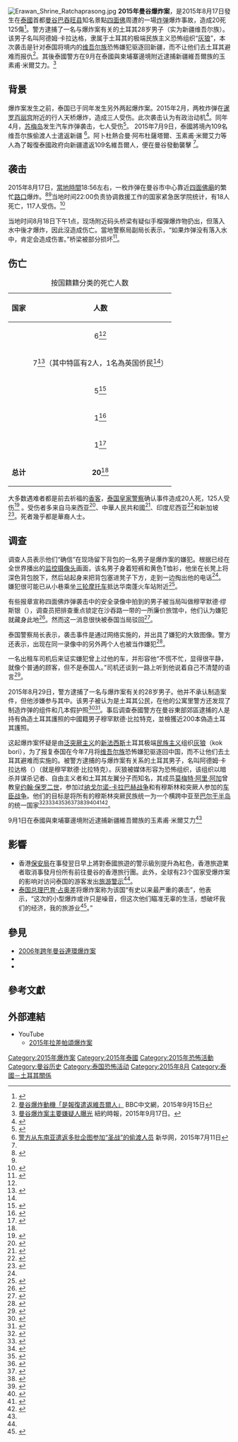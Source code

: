 {{UTC+7}}
{{Coord|13.74444|100.54056|display=title}}
{{Infobox terrorist attack
|title        = 2015年曼谷爆炸案
|caption      = 爆炸发生后的[[四面佛|四面佛]]
|map          = {{Location map|Thailand Bangkok|mark=Green pog.svg|lat=13.74444|long=100.54056|default_width=270|float=center}}
|location     = {{THA}}[[曼谷|曼谷]]
|date         = {{Start date|2015|08|17|df=y}}
|time         = 18:56
|timezone     = [[印度支那时间|ICT]]
|type         = [[屠杀|屠杀]]，[[炸弹|炸弹]]
|fatalities   = 20<ref name="NIEM 17 Aug" />
|injuries     = 125<ref name="NIEM 17 Aug" />
|perps        = 阿德姆·卡拉达格等人
|victims      = 泰国国民，游客
|motive       = 报复泰国政府将维吾尔族嫌犯驱逐回中国
|weapons      = [[C4|C4]]<ref name="Telegraph 17 Aug">{{cite web|url=http://www.telegraph.co.uk/news/worldnews/asia/thailand/11807583/Explosion-rocks-Bangkok-close-to-Erawan-shrine-with-reports-of-casualties-live.html|title=Bangkok bomb: Explosion close to Erawan shrine kills at least 27 people including four foreigners - latest updates|date=17 August 2015|work=Telegraph.co.uk|accessdate=17 August 2015|archive-date=2018-12-24|archive-url=https://web.archive.org/web/20181224014440/https://www.telegraph.co.uk/news/worldnews/asia/thailand/11807583/Explosion-rocks-Bangkok-close-to-Erawan-shrine-with-reports-of-casualties-live.html|dead-url=no}}</ref>
}}
[[File:Erawan_Shrine_Ratchaprasong.jpg|thumb]]
'''2015年曼谷爆炸案'''，是2015年8月17日發生在[[泰國|泰國]]首都[[曼谷|曼谷]][[巴吞旺县|巴吞旺县]]知名景點[[四面佛|四面佛]]周遭的一場[[炸弹|炸弹]]爆炸事故，造成20死125傷<ref>{{cite news|title=Bomb toll revised: 20 dead, 125 injured |url=http://www.bangkokpost.com/news/security/659848/bomb-toll-revised-20-dead-125-injured |publisher=[[曼谷郵報|曼谷郵報]] |date=2015年8月18日 }}{{en}}</ref>。警方逮捕了一名与爆炸案有关的土耳其28岁男子（实为新疆维吾尔族）。该男子名叫阿德姆·卡拉达格，隶属于土耳其的极端民族主义恐怖组织“[[灰狼_(組織)|灰狼]]”，本次袭击是针对泰国将境内的[[维吾尔族|维吾尔族]]恐怖嫌犯驱逐回新疆，而不让他们去土耳其避难而报仇<ref name="#1">[http://www.bbc.com/zhongwen/trad/world/2015/09/150915_thai_bombing_uighur_turkish_gang 曼谷爆炸動機「是報復遣返維吾爾人」] {{Wayback|url=http://www.bbc.com/zhongwen/trad/world/2015/09/150915_thai_bombing_uighur_turkish_gang |date=20151022210916 }}BBC中文網，2015年9月15日</ref>。其後泰國警方在9月在泰國與柬埔寨邊境附近逮捕新疆維吾爾族的玉素甫·米爾艾力。<ref name="#2">[http://cn.nytimes.com/asia-pacific/20150917/c17profile/zh-hant/ 曼谷爆炸案主要嫌疑人曝光] {{Wayback|url=http://cn.nytimes.com/asia-pacific/20150917/c17profile/zh-hant/ |date=20181028190314 }} 紐約時報，2015年9月17日。</ref>

==背景==
爆炸案发生之前，泰国已于同年发生另外两起爆炸案。2015年2月，两枚炸弹在[[暹罗百丽宫|暹罗百丽宫]]附近的{{le|拉差帕宋|Ratchaprasong}}行人天桥爆炸，造成三人受伤。此次袭击认为有政治动机<ref>{{cite news|title=Thailand steps up security in Bangkok after bomb blasts at luxury mall|url=http://www.euronews.com/2015/02/02/thailand-steps-up-security-in-bangkok-after-bomb-blasts-at-luxury-mall/|date=2015-02-02|accessdate=2015-08-17|department=World News|publisher=euronews|archive-date=2015-08-02|archive-url=https://web.archive.org/web/20150802073740/http://www.euronews.com/2015/02/02/thailand-steps-up-security-in-bangkok-after-bomb-blasts-at-luxury-mall/|dead-url=no}}</ref>。同年4月，[[苏梅岛|苏梅岛]]发生汽车炸弹袭击，七人受伤<ref name="ABC News">{{cite news|title=Koh Samui car bomb: Seven hurt in explosion in shopping mall car park in Thailand|url=http://www.abc.net.au/news/2015-04-11/koh-samui-hit-by-car-bomb/6385906|accessdate=2015-04-18|agency=ABC News|date=2015-04-11|archive-date=2015-04-14|archive-url=https://web.archive.org/web/20150414135402/http://www.abc.net.au/news/2015-04-11/koh-samui-hit-by-car-bomb/6385906|dead-url=no}}</ref>。
2015年7月9日，泰國將境內109名维吾尔族偷渡人士遣返新疆 <ref>[http://news.xinhuanet.com/world/2015-07/11/c_1115892366.htm 警方从东南亚遣返多批企图参加“圣战”的偷渡人员] {{Wayback|url=http://news.xinhuanet.com/world/2015-07/11/c_1115892366.htm |date=20190912061536 }}新华网，2015年7月11日</ref>。阿卜杜熱合曼·阿布杜薩塔爾、玉素甫·米爾艾力等人為了報復泰國政府向新疆遣返109名維吾爾人，便在曼谷發動襲擊 <ref name="#1"/>。

==袭击==

2015年8月17日，[[印度支那时间|當地時間]]18:56左右，一枚炸弹在曼谷市中心靠近[[四面佛廟|四面佛廟]]的繁忙[[路口|路口]]爆炸。<ref>{{Cite news|title = Explosion in Bangkok Kills at Least 12|url = http://www.nytimes.com/2015/08/18/world/asia/bangkok-explosion.html|newspaper = The New York Times|date = 2015-08-17|access-date = 2015-08-17|issn = 0362-4331|first = Thomas|last = Fuller|archive-date = 2015-08-18|archive-url = https://web.archive.org/web/20150818110244/http://www.nytimes.com/2015/08/18/world/asia/bangkok-explosion.html|dead-url = no}}</ref><ref name="Telegraph 17 Aug" />当地时间22:00负责协调救援工作的国家紧急医学院统计，有18人死亡，117人受伤。<ref name="NIEM 17 Aug">{{cite web|author1=National Institute for Emergency Medicine|title=รายงานอุบัติเหตุหมู่และสาธารณภัย|trans_title=Mass casualty and disaster report|url=https://pbs.twimg.com/media/CMnzNafUYAEEfzW.jpg:large|accessdate=2015-08-17|language=th|date=2015-08-17|archive-date=2016-09-15|archive-url=https://web.archive.org/web/20160915144253/https://pbs.twimg.com/media/CMnzNafUYAEEfzW.jpg:large|dead-url=no}}</ref>

当地时间8月18日下午1点，现场附近码头桥梁有疑似手榴彈爆炸物扔出，但落入水中後才爆炸，因此沒造成伤亡。當地警察局副局长表示，“如果炸弹没有落入水中，肯定会造成伤害。”桥梁被部分损坏<ref name=bbc>{{cite news|title=Bangkok bomb: CCTV video shows man leave backpack|url=http://www.bbc.com/news/world-asia-33969621|publisher=BBC News|department=Asia|date=2015-08-19|accessdate=2015-08-21|archive-date=2018-12-24|archive-url=https://web.archive.org/web/20181224014438/https://www.bbc.com/news/world-asia-33969621|dead-url=no}}</ref>。

==伤亡==
{| class="sortable wikitable" style="margin:0 0 0.5em 1em; float:right; font-size:85%;"
|-
|+按国籍籍分类的死亡人数
|-
!国家||data-sort-type="number"|人数
|-
| {{THA}} || style="text-align:center;"|6<ref name=bbc />
|-
| {{CHN}} || style="text-align:center;"|7<ref name="人民网">{{Cite news|title = 曼谷爆炸中国游客死亡人数增至7人 住院治疗26人|url = http://world.people.com.cn/n/2015/0819/c1002-27487693.html|newspaper = 人民网|date = 2015-08-19|access-date = 2015-08-19|archive-url = https://web.archive.org/web/20150921223408/http://world.people.com.cn/n/2015/0819/c1002-27487693.html|archive-date = 2015-09-21|dead-url = yes}}</ref>（其中{{HKG}}特區有2人，1名為英国侨民<ref name="人民网"/>）
|-
| {{MYS}} || style="text-align:center;"|5<ref name="The Malay Mail Online">{{Cite news |title=Bangkok blast: Four from same Malaysian family killed |work=The Star |url=http://www.msn.com/en-my/news/national/bangkok-blast-four-from-same-malaysian-family-killed/ar-BBlPP4x |date=18 August 2015 |accessdate=18 August 2015 |deadurl=yes |archiveurl=https://web.archive.org/web/20150820005423/http://www.msn.com/en-my/news/national/bangkok-blast-four-from-same-malaysian-family-killed/ar-BBlPP4x |archivedate=2015年8月20日 }}</ref>
|-
| {{IDN}} || style="text-align:center;"|1<ref name="JakPost">{{cite web|url=http://www.thejakartapost.com/news/2015/08/18/one-indonesian-died-another-injured-bangkok-blast-ministry.html|title=One Indonesian died, another injured in Bangkok blast:Ministry|work=The Jakarta Post|date=18 August 2015|accessdate=18 August 2015|archive-date=2015-08-20|archive-url=https://web.archive.org/web/20150820163555/http://www.thejakartapost.com/news/2015/08/18/one-indonesian-died-another-injured-bangkok-blast-ministry.html|dead-url=no}}</ref>
|-
| {{SIN}} || style="text-align:center;"|1<ref name="Channel NewsAsia">{{cite web|url=http://www.straitstimes.com/asia/se-asia/bangkok-blast-singaporean-woman-among-those-killed|title=Bangkok blast: Singaporean woman among those killed|publisher=The Straits Times|date=18 August 2015|accessdate=18 August 2015|archive-date=2015-08-18|archive-url=https://web.archive.org/web/20150818072444/http://www.straitstimes.com/asia/se-asia/bangkok-blast-singaporean-woman-among-those-killed|dead-url=no}}</ref>
|- class="sortbottom"
| '''总计''' || style="text-align:center;"|'''20'''<ref name=bbc />
|}
大多数遇难者都是前去祈福的[[香客|香客]]，[[泰国皇家警察|泰国皇家警察]]确认事件造成20人死，125人受伤<ref name="bbc victims">{{cite news|title=Bangkok bomb: Victims and survivors|url=http://www.bbc.co.uk/news/world-asia-33970145|accessdate=2015-08-19|date=2015-08-19|publisher=BBC News|department=Asia|archive-date=2015-08-19|archive-url=https://web.archive.org/web/20150819000435/http://www.bbc.co.uk/news/world-asia-33970145|dead-url=no}}</ref> 。受伤者多来自马来西亚<ref>{{cite web|url=http://www.thestar.com.my/News/Nation/2015/08/22/Loved-ones-bid-farewell-to-two-Bangkok-blast-victims/|title=Loved ones bid farewell to two Bangkok blast victims|work=thestar.com.my|accessdate=2015-08-31|archive-date=2015-08-23|archive-url=https://web.archive.org/web/20150823140152/http://www.thestar.com.my/News/Nation/2015/08/22/Loved-ones-bid-farewell-to-two-Bangkok-blast-victims/|dead-url=no}}</ref>、中華人民共和國<ref>{{cite web|url=http://www.scmp.com/news/hong-kong/education-community/article/1851344/they-did-their-best-father-hong-kong-student|title=Bodies of two women killed in Bangkok bombing flown home to Hong Kong|date=2015-08-21|work=[[南华早报|南华早报]]|accessdate=2015-08-31|archive-date=2015-08-25|archive-url=https://web.archive.org/web/20150825205533/http://www.scmp.com/news/hong-kong/education-community/article/1851344/they-did-their-best-father-hong-kong-student|dead-url=no}}</ref>、印度尼西亚<ref>{{cite web|url=http://en.metrotvnews.com/read/2015/08/18/159258/an-indonesian-killed-in-bangkok-blast|title=An Indonesian Killed in Bangkok Blast|author=metrotvnews developer|work=metrotvnews.com|access-date=2015-08-31|archive-url=https://web.archive.org/web/20151005043943/http://en.metrotvnews.com/read/2015/08/18/159258/an-indonesian-killed-in-bangkok-blast|archive-date=2015-10-05|dead-url=yes}}</ref>和新加坡<ref>{{cite web|url=http://www.channelnewsasia.com/news/singapore/bangkok-blast-singaporean/2067574.html|title=Bangkok blast: Singaporean who died lost her father less than a month ago|work=Channel NewsAsia|deadurl=yes|archiveurl=https://web.archive.org/web/20150825074543/http://www.channelnewsasia.com/news/singapore/bangkok-blast-singaporean/2067574.html|archivedate=2015-08-25|accessdate=2015-08-31}}</ref>。死者幾乎都是華裔人士。

==调查==
调查人员表示他们“确信”在现场留下背包的一名男子是爆炸案的嫌犯。根据已经在全世界播出的[[闭路电视|监控摄像头]]画面，该名男子身着短裤和黄色T恤衫，他坐在长凳上将深色背包脱下，然后站起身来把背包塞进凳子下方，走到一边掏出他的电话<ref name="BBC Sketch"/>。嫌犯很可能已从小巷乘坐[[嘟嘟车|三轮摩托车]]抵达华南蓬火车站附近<ref>{{Cite news | title = Tuk-Tuk Driver who took Bomber to Shrine comes forward | date = 2015-08-20 | publisher = Khaosod English | url = http://www.khaosodenglish.com/detail.php?newsid=1440073727&section=12&typecate=06 | accessdate = 2015-08-20 | deadurl = yes | archiveurl = https://web.archive.org/web/20160304085831/http://www.khaosodenglish.com/detail.php?newsid=1440073727&section=12&typecate=06 | archivedate = 2016-03-04 }}</ref>。

有些报章宣称四面佛炸弹袭击中的安全录像中拍到的男子被当局叫做穆罕默德·缪斯银（{{lang|en|Mohamad Museyin}}），调查员把排查重点锁定在沙吞路一带的一所廉价旅馆中，他们认为嫌犯就藏身此地<ref>{{Cite news|title = Bangkok Blast Mohamad Museyin Identified Prime Suspect Bombings By Thai Police|newspaper = [[International_Business_Times|International Business Times]]|url = http://www.ibtimes.co.uk/bangkok-blast-mohamad-museyin-identified-prime-suspect-bombings-by-thai-police-1516611|accessdate = 2015-08-23|archive-date = 2015-08-23|archive-url = https://web.archive.org/web/20150823141558/http://www.ibtimes.co.uk/bangkok-blast-mohamad-museyin-identified-prime-suspect-bombings-by-thai-police-1516611|dead-url = no}}</ref>。然而这一消息很快被泰国当局驳回<ref>{{cite web|title=Govt warns netizens on blast posts|url=http://www.bangkokpost.com/news/general/665024/govt-warns-netizens-on-blast-posts|website=Bangkok Post|accessdate=2015-08-31}}</ref>。

泰国警察局长表示，袭击事件是通过网络实施的，并出具了嫌犯的大致图像。警方还表示，出现在同一录像中的另外两个人也被当作嫌犯<ref name="BBC Sketch">{{cite news |url=http://www.bbc.co.uk/news/world-asia-33984177 |title=Bangkok bomb: Erawan shrine attacker was 'part of network', police say |accessdate=2015-08-19 |date=2015-08-19 |department=Asia |publisher=BBC News |archive-date=2015-08-19 |archive-url=https://web.archive.org/web/20150819073521/http://www.bbc.co.uk/news/world-asia-33984177 |dead-url=no }}</ref>。

一名出租车司机后来证实嫌犯曾上过他的车，并形容他“不慌不忙，显得很平静，就像个普通的顾客，但不是泰国人。”司机还谈到一路上听到他说着自己不清楚的语言<ref>{{Cite news|title = Bangkok authorities clear pair seen before shrine bombing, say key suspect spoke foreign language|newspaper = [[日本时报|日本时报]]|url = http://www.japantimes.co.jp/news/2015/08/21/world/crime-legal-world/bangkok-authorities-clear-pair-seen-shrine-bombing-say-key-suspect-spoke-foreign-language/|accessdate = 2015-08-15|archive-date = 2015-10-08|archive-url = https://web.archive.org/web/20151008093207/http://www.japantimes.co.jp/news/2015/08/21/world/crime-legal-world/bangkok-authorities-clear-pair-seen-shrine-bombing-say-key-suspect-spoke-foreign-language/|dead-url = no}}</ref>。

2015年8月29日，警方逮捕了一名与爆炸案有关的28岁男子。他并不承认制造案件，但他涉嫌参与其中。该男子被认为是土耳其公民，在他的公寓里警方还发现了制造炸弹的组件和几本假护照<ref>{{Cite web|title = Bangkok bomb: Thai police arrest man over Erawan blast - BBC News|url = http://www.bbc.com/news/world-asia-34095603|accessdate = 2015-08-29|archive-date = 2015-08-29|archive-url = https://web.archive.org/web/20150829183957/http://www.bbc.com/news/world-asia-34095603|dead-url = no}}</ref><ref>{{Cite web|title = Bangkok bomb suspect is 'Turkish national': Thai military - Khaleej Times|url = http://khaleejtimes.com/international/rest-of-asia/bangkok-bomb-suspect-is-turkish-national-thai-military|website = khaleejtimes.com|accessdate = 2015-08-29|archive-date = 2015-09-25|archive-url = https://web.archive.org/web/20150925112336/http://khaleejtimes.com/international/rest-of-asia/bangkok-bomb-suspect-is-turkish-national-thai-military|dead-url = no}}</ref>。事后调查泰國警方在曼谷東部郊區逮捕的人是持有偽造土耳其護照的中國籍男子穆罕默德·比拉特克，並檢獲近200本偽造土耳其護照。

这起爆炸案怀疑是由[[泛突厥主义|泛突厥主义]]的[[新法西斯|新法西斯]]土耳其极端[[民族主义|民族主义]]组织[[灰狼|灰狼]]（kok bori），为了报复泰国在今年7月将[[维吾尔族|维吾尔族]]恐怖嫌犯驱逐回中国，而不让他们去土耳其避难而实施的。被警方逮捕的与爆炸案有关系的土耳其男子，名叫阿德姆·卡拉达格（{{lang|en|Adem Karadag}}）（就是穆罕默德·比拉特克）。灰狼被媒体形容为恐怖组织，该组织以暗杀并谋杀记者、自由主义者和土耳其左翼分子而知名，其成员[[莫梅特·阿里·阿加|莫梅特·阿里·阿加]]曾{{le|教皇约翰·保罗二世谋杀未遂案|Pope John Paul II assassination attempt|企图暗杀}}教皇[[约翰·保罗二世|约翰·保罗二世]]，参加过[[纳戈尔诺-卡拉巴赫战争|纳戈尔诺-卡拉巴赫战争]]和有穆斯林和突厥人参加的[[车臣战争|车臣战争]]。他们的目标是将所有的穆斯林突厥民族统一为一个横跨中亚至[[巴尔干半岛|巴尔干半岛]]的统一国家<ref>{{cite news |last=Sherwell   |first=Philip |date=2015-08-29 |title=Bangkok bombing: Was it the Grey Wolves of Turkey? |url=http://www.telegraph.co.uk/news/worldnews/asia/thailand/11832701/Bangkok-bombing-Was-it-the-Grey-Wolves-of-Turkey.html |newspaper=The Telegraph |accessdate=2015-08-31 |archive-date=2015-08-31 |archive-url=https://web.archive.org/web/20150831195641/http://www.telegraph.co.uk/news/worldnews/asia/thailand/11832701/Bangkok-bombing-Was-it-the-Grey-Wolves-of-Turkey.html |dead-url=no }}</ref><ref>{{cite news|last= Murdoch  |first= Lindsay|date= 2015-08-30|title= Bangkok bombing: Who are the Turkish terrorist group the Grey Wolves?|url= http://www.smh.com.au/world/bangkok-bombing-who-are-the-turkish-terrorist-group-the-grey-wolves-20150830-gjavjz.html|newspaper= The Sydney Morning Herald|accessdate= 2015-08-31|archive-date= 2015-08-30|archive-url= https://web.archive.org/web/20150830033643/http://www.smh.com.au/world/bangkok-bombing-who-are-the-turkish-terrorist-group-the-grey-wolves-20150830-gjavjz.html|dead-url= no}}</ref><ref>{{cite news |last=Murdoch   |first=Lindsay |date=2015-08-30 |title=Grey Wolves Make Prime Suspects in Bangkok Bombing Arrest |url=http://phuketwan.com/tourism/grey-wolves-make-prime-suspects-bangkok-bombing-23081/ |newspaper=Phuket Wan   |accessdate=2015-08-31 |archive-date=2015-09-01 |archive-url=https://web.archive.org/web/20150901023128/http://phuketwan.com/tourism/grey-wolves-make-prime-suspects-bangkok-bombing-23081/ |dead-url=no }}</ref><ref>{{cite news  |last= Rossington    |first= Ben  |date=2015-08-27|title= Bangkok bombings: Police probe 'Grey Wolves' link to attack which killed 20    |url= http://www.mirror.co.uk/news/world-news/bangkok-bombings-police-probe-grey-6334814  |newspaper= The Mirror  |accessdate=2015-08-31|archive-date=2015-08-29|archive-url= https://web.archive.org/web/20150829230913/http://www.mirror.co.uk/news/world-news/bangkok-bombings-police-probe-grey-6334814  |dead-url= no  }}</ref><ref>{{cite news |last= |first= |author=Phuketwan Reporters |date=2015-08-25 |title=Chinese 'Flock to Phuket'; Grey Wolves Top Suspects; Fresh South Peace Talks; Wanted Pair Held   |url=http://phuketwan.com/tourism/phuketwatch-bomber-trail-cools-grey-wolves-top-suspects-fresh-south-peace-talks-wanted-phuket-pair-held-23043/ |newspaper=Phuket Wan |accessdate=2015-08-31 |archive-date=2015-08-29 |archive-url=https://web.archive.org/web/20150829011123/http://phuketwan.com/tourism/phuketwatch-bomber-trail-cools-grey-wolves-top-suspects-fresh-south-peace-talks-wanted-phuket-pair-held-23043/ |dead-url=no }}</ref><ref>{{cite news |last=Cunningham   |first=Susan |date=2015-08-24 |title=Thailand's Shrine Bombing - The Case For Turkey's Grey Wolves |url=http://www.forbes.com/sites/susancunningham/2015/08/24/thailands-shrine-bombing-the-case-for-turkeys-grey-wolves/ |newspaper=Forbes |accessdate=2015-08-31 |archive-date=2015-08-28 |archive-url=https://web.archive.org/web/20150828072115/http://www.forbes.com/sites/susancunningham/2015/08/24/thailands-shrine-bombing-the-case-for-turkeys-grey-wolves/ |dead-url=no }}</ref><ref>{{cite news|last=|first=|author=AT Editor|date=2015-08-29|title=Break in Bangkok blast case? Police arrest possible suspect  |url=http://atimes.com/2015/08/bangkok-blast-police-hunt-uighur-escapees/|newspaper=Asia Times|location=|access-date=|archive-url=https://web.archive.org/web/20150831023924/http://atimes.com/2015/08/bangkok-blast-police-hunt-uighur-escapees/|archive-date=2015-08-31|dead-url=yes}}</ref><ref>{{cite news |last=Singh |first=Bajinder Pal     |date=2015-08-29 |title=Why we need to worry about the Grey Wolves of Turkey |url=http://www.dailyo.in/politics/bangkok-bombings-grey-wolves-turkey-thai-government-islamic-terror/story/1/5952.html |newspaper=daily O |accessdate=2015-08-31 |archive-date=2015-09-01 |archive-url=https://web.archive.org/web/20150901000131/http://www.dailyo.in/politics/bangkok-bombings-grey-wolves-turkey-thai-government-islamic-terror/story/1/5952.html |dead-url=no }}</ref><ref>{{cite news |last1=Lefevre   |first1=Amy Sawitta   |last2=Niyomyat   |first2=Aukkarapon |date=2015-08-27 |title=Thai police look into Turkish connection in Bangkok blast |url=http://www.reuters.com/article/2015/08/27/us-thailand-blast-idUSKCN0QW0MY20150827 |newspaper=Reuters |accessdate=2015-08-31 |archive-date=2015-08-31 |archive-url=https://web.archive.org/web/20150831081925/http://www.reuters.com/article/2015/08/27/us-thailand-blast-idUSKCN0QW0MY20150827 |dead-url=yes }}</ref><ref>{{cite news |last=MURDOCH   |first=LINDSAY |date=2015-08-30 |title=Bangkok bombing: Who are the Turkish terrorist group the Grey Wolves?   |url=http://www.stuff.co.nz/world/asia/71580889/bangkok-bombing-who-are-the-turkish-terrorist-group-the-grey-wolves |newspaper=stuff.co.nz |accessdate=2015-08-31 |archive-date=2015-09-24 |archive-url=https://web.archive.org/web/20150924180445/http://www.stuff.co.nz/world/asia/71580889/bangkok-bombing-who-are-the-turkish-terrorist-group-the-grey-wolves |dead-url=no }}</ref><ref>{{cite news |last= |first= |author=ONLINE REPORTERS AND NEWS AGENCIES |date=2015-08-29 |title= Police arrest Erawan blast suspect |url=http://www.bangkokpost.com/news/general/673552/police-hold-erawan-bomb-suspect |newspaper= Bangkok Post }}</ref>。

9月1日在泰國與柬埔寨邊境附近逮捕新疆維吾爾族的玉素甫·米爾艾力<ref name="#2"/>

==影響==
*香港[[保安局_(香港)|保安局]]在事發翌日早上將對泰國旅遊的警示級別提升為紅色，香港旅遊業者取消事發月份所有前往曼谷的香港旅行團。此外，全球有23个国家受爆炸案的影响对访问泰国的游客发出[[旅游警示|旅游警示]]<ref name="bbc" />。
*[[泰国总理|泰国总理]][[巴育·占奥差|巴育·占奥差]]将爆炸案称为该国“有史以来最严重的袭击”，他表示，“这次的小型爆炸或许只是噪音，但这次他们瞄准无辜的生活，想破坏我们的经济，我的旅游业<ref name=BangkokPost18>{{cite news|title=23 nations issue Thailand travel advisories|url=http://www.bangkokpost.com/news/general/660128/23-nations-issue-thailand-travel-advisories|newspaper=Bangkok Post|date=2015-08-18|accessdate=2015-081-8}}</ref>。”

== 參見 ==
{{Portal box|泰國|恐怖主義|災害}}

*[[2006年跨年曼谷連環爆炸案|2006年跨年曼谷連環爆炸案]]
*{{le|泰國恐怖主義|Terrorism in Thailand}}
*{{le|2015年恐怖活動列表|List of terrorist incidents, 2015}}

== 參考文獻 ==
{{Reflist|2}}

== 外部連結 ==
*YouTube
**[https://www.youtube.com/watch?v=4LaitV1_NcU 2015年拉差帕頌爆炸案]{{Wayback|url=https://www.youtube.com/watch?v=4LaitV1_NcU |date=20160401030725 }}

{{东突}}

[[Category:2015年爆炸案|Category:2015年爆炸案]]
[[Category:2015年泰國|Category:2015年泰國]]
[[Category:2015年恐怖活動|Category:2015年恐怖活動]]
[[Category:曼谷历史|Category:曼谷历史]]
[[Category:泰国恐怖活动|Category:泰国恐怖活动]]
[[Category:2015年8月|Category:2015年8月]]
[[Category:泰國－土耳其關係|Category:泰國－土耳其關係]]